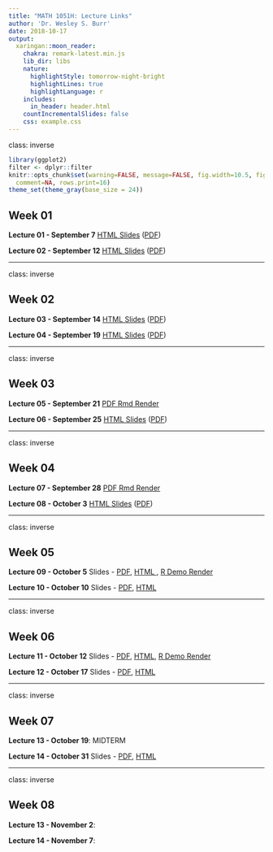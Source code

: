 ```yaml
---
title: "MATH 1051H: Lecture Links"
author: 'Dr. Wesley S. Burr'
date: 2018-10-17
output:
  xaringan::moon_reader:
    chakra: remark-latest.min.js
    lib_dir: libs
    nature:
      highlightStyle: tomorrow-night-bright
      highlightLines: true
      highlightLanguage: r
    includes:
      in_header: header.html
    countIncrementalSlides: false
    css: example.css
---
```


class: inverse

```r
library(ggplot2)
filter <- dplyr::filter
knitr::opts_chunk$set(warning=FALSE, message=FALSE, fig.width=10.5, fig.height=4, 
  comment=NA, rows.print=16)
theme_set(theme_gray(base_size = 24))
```

## Week 01

**Lecture 01 - September 7**
<a href="./Lecture01/Lecture01.html">HTML Slides</a> (<a href="./Lecture01/Lecture01.pdf">PDF</a>)

**Lecture 02 - September 12**
<a href="./Lecture02/Lecture02.html">HTML Slides</a> (<a href="./Lecture02/Lecture02.pdf">PDF</a>)

---

class: inverse

## Week 02

**Lecture 03 - September 14**
<a href="./Lecture03/Lecture03.html">HTML Slides</a> (<a href="./Lecture03/Lecture03.pdf">PDF</a>)

**Lecture 04 - September 19**
<a href="./Lecture04/Lecture04.html">HTML Slides</a> (<a href="./Lecture04/Lecture04.pdf">PDF</a>)

---

class: inverse

## Week 03

**Lecture 05 - September 21**
<a href="./Lecture05/Lecture05_Demo.pdf">PDF Rmd Render</a>

**Lecture 06 - September 25**
<a href="./Lecture06/Lecture06.html">HTML Slides</a> (<a href="./Lecture06/Lecture06.pdf">PDF</a>)

---

class: inverse

## Week 04

**Lecture 07 - September 28**
<a href="./Lecture07/Lecture07_Demo.pdf">PDF Rmd Render</a>

**Lecture 08 - October 3**
<a href="./Lecture08/Lecture08.html">HTML Slides</a> (<a href="./Lecture08/Lecture08.pdf">PDF</a>)

---

class: inverse

## Week 05

**Lecture 09 - October 5**
 Slides - <a href="./Lecture09/Lecture09.pdf">PDF</a>, 
<a href="./Lecture09/Lecture09.html">HTML </a>,
<a href="./Lecture09/Lecture09_Demo.pdf">R Demo Render</a>

**Lecture 10 - October 10**
Slides - <a href="./Lecture10/Lecture10.pdf">PDF</a>, 
<a href="./Lecture10/Lecture10.html">HTML </a>

---

class: inverse

## Week 06

**Lecture 11 - October 12**
Slides - <a href="./Lecture11/Lecture11.pdf">PDF</a>, 
<a href="./Lecture11/Lecture11.html">HTML</a>,
<a href="./Lecture11/Lecture11_Demo.pdf">R Demo Render</a>

**Lecture 12 - October 17**
Slides - <a href="./Lecture12/Lecture12.pdf">PDF</a>,
<a href="./Lecture12/Lecture12.html">HTML</a>

---

class: inverse

## Week 07

**Lecture 13 - October 19**: MIDTERM

**Lecture 14 - October 31**
Slides - <a href="./Lecture14/Lecture14.pdf">PDF</a>, 
<a href="./Lecture14/Lecture14.html">HTML</a>

---

class: inverse

## Week 08

**Lecture 13 - November 2**: 

**Lecture 14 - November 7**:

